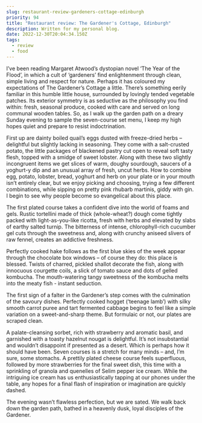 ```yaml
---
slug: restaurant-review-gardeners-cottage-edinburgh
priority: 94
title: "Restaurant review: The Gardener's Cottage, Edinburgh"
description: Written for my personal blog.
date: 2022-12-30T20:04:34.150Z
tags:
  - review
  - food
---
```

I’ve been reading Margaret Atwood’s dystopian novel ‘The Year of the Flood’, in which a cult of ‘gardeners’ find enlightenment through clean, simple living and respect for nature. Perhaps it has coloured my expectations of The Gardener’s Cottage a little. There’s something eerily familiar in this humble little house, surrounded by lovingly tended vegetable patches. Its exterior symmetry is as seductive as the philosophy you find within: fresh, seasonal produce, cooked with care and served on long communal wooden tables. So, as I walk up the garden path on a dreary Sunday evening to sample the seven-course set menu, I keep my high hopes quiet and prepare to resist indoctrination. 

First up are dainty boiled quail’s eggs dusted with freeze-dried herbs – delightful but slightly lacking in seasoning. They come with a salt-crusted potato, the little packages of blackened pastry cut open to reveal soft tasty flesh, topped with a smidge of sweet lobster. Along with these two slightly incongruent items we get slices of warm, doughy sourdough, saucers of a yoghurt-y dip and an unusual array of fresh, uncut herbs. How to combine egg, potato, lobster, bread, yoghurt and herb on your plate or in your mouth isn’t entirely clear, but we enjoy picking and choosing, trying a few different combinations, while sipping on pretty pink rhubarb martinis, giddy with gin. I begin to see why people become so evangelical about this place.

The first plated course takes a confident dive into the world of foams and gels. Rustic tortellini made of thick (whole-wheat?) dough come tightly packed with light-as-you-like ricotta, fresh with herbs and elevated by slabs of earthy salted turnip. The bitterness of intense, chlorophyll-rich cucumber gel cuts through the sweetness and, along with crunchy aniseed slivers of raw fennel, creates an addictive freshness.

Perfectly cooked hake follows as the first blue skies of the week appear through the chocolate box windows – of course they do: this place is blessed. Twists of charred, pickled shallot decorate the fish, along with innocuous courgette coils, a slick of tomato sauce and dots of gelled kombucha. The mouth-watering tangy sweetness of the kombucha melts into the meaty fish - instant seduction.

The first sign of a falter in the Gardener’s step comes with the culmination of the savoury dishes. Perfectly cooked hogget (‘teenage lamb’) with silky smooth carrot puree and tart fermented cabbage begins to feel like a simple variation on a sweet-and-sharp theme. But formulaic or not, our plates are scraped clean.

A palate-cleansing sorbet, rich with strawberry and aromatic basil, and garnished with a toasty hazelnut nougat is delightful. It’s not insubstantial and wouldn’t disappoint if presented as a desert. Which is perhaps how it should have been. Seven courses is a stretch for many minds – and, I’m sure, some stomachs. A prettily plated cheese course feels superfluous, followed by more strawberries for the final sweet dish, this time with a sprinkling of granola and quenelles of Selim pepper ice cream. While the intriguing ice cream has us enthusiastically tapping at our phones under the table, any hopes for a final flash of inspiration or imagination are quickly dashed.

The evening wasn’t flawless perfection, but we are sated. We walk back down the garden path, bathed in a heavenly dusk, loyal disciples of the Gardener.